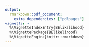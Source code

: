 ```yaml
---
output:
  rmarkdown::pdf_document:
    extra_dependencies: ["pdfpages"]
vignette: >
  %\VignetteIndexEntry{BElikelihood}
  %\VignettePackage{BElikelihood}
  %\VignetteEngine{knitr::rmarkdown}
---
```


\includepdf[pages=-, fitpaper=true]{precompiled-BElikelihood.pdf}
